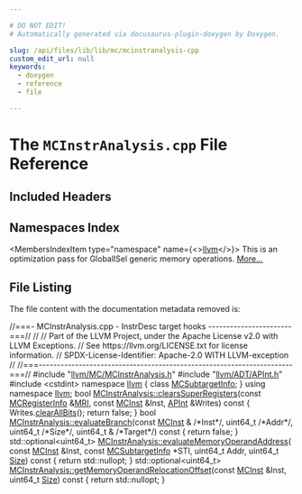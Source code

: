 ```yaml
---

# DO NOT EDIT!
# Automatically generated via docusaurus-plugin-doxygen by Doxygen.

slug: /api/files/lib/lib/mc/mcinstranalysis-cpp
custom_edit_url: null
keywords:
  - doxygen
  - reference
  - file

---
```





# The `MCInstrAnalysis.cpp` File Reference

<DoxygenPage pluginConfig={pluginConfig}>



## Included Headers

<IncludesList>
<IncludesListItem
  filePath="llvm/MC/MCInstrAnalysis.h"
  permalink="/docs/api/files/include/include/llvm/include/llvm/mc/mcinstranalysis-h"
  isLocal="true" />
<IncludesListItem
  filePath="llvm/ADT/APInt.h"
  permalink="/docs/api/files/include/include/llvm/include/llvm/adt/apint-h"
  isLocal="true" />
<IncludesListItem
  filePath="cstdint"
  permalink=""
  isLocal="false" />
</IncludesList>

## Namespaces Index

<MembersIndex>

<MembersIndexItem
  type="namespace"
  name={<><a href="/docs/api/namespaces/llvm">llvm</a></>}>
This is an optimization pass for GlobalISel generic memory operations. <a href="/docs/api/namespaces/llvm/#details">More...</a>
</MembersIndexItem>

</MembersIndex>


## File Listing

The file content with the documentation metadata removed is:

<ProgramListing>

<Link id="l00001" /><CodeLine lineNumber="1"><Highlight kind="comment">//===- MCInstrAnalysis.cpp - InstrDesc target hooks -----------------------===//</Highlight><Highlight kind="normal"></Highlight></CodeLine>
<Link id="l00002" /><CodeLine lineNumber="2"><Highlight kind="normal"></Highlight><Highlight kind="comment">//</Highlight><Highlight kind="normal"></Highlight></CodeLine>
<Link id="l00003" /><CodeLine lineNumber="3"><Highlight kind="normal"></Highlight><Highlight kind="comment">// Part of the LLVM Project, under the Apache License v2.0 with LLVM Exceptions.</Highlight><Highlight kind="normal"></Highlight></CodeLine>
<Link id="l00004" /><CodeLine lineNumber="4"><Highlight kind="normal"></Highlight><Highlight kind="comment">// See https://llvm.org/LICENSE.txt for license information.</Highlight><Highlight kind="normal"></Highlight></CodeLine>
<Link id="l00005" /><CodeLine lineNumber="5"><Highlight kind="normal"></Highlight><Highlight kind="comment">// SPDX-License-Identifier: Apache-2.0 WITH LLVM-exception</Highlight><Highlight kind="normal"></Highlight></CodeLine>
<Link id="l00006" /><CodeLine lineNumber="6"><Highlight kind="normal"></Highlight><Highlight kind="comment">//</Highlight><Highlight kind="normal"></Highlight></CodeLine>
<Link id="l00007" /><CodeLine lineNumber="7"><Highlight kind="normal"></Highlight><Highlight kind="comment">//===----------------------------------------------------------------------===//</Highlight><Highlight kind="normal"></Highlight></CodeLine>
<Link id="l00008" /><CodeLine lineNumber="8"><Highlight kind="normal"></Highlight></CodeLine>
<Link id="l00009" /><CodeLine lineNumber="9"><Highlight kind="normal"></Highlight><Highlight kind="preprocessor">#include &quot;<a href="/docs/api/files/include/include/llvm/include/llvm/mc/mcinstranalysis-h">llvm/MC/MCInstrAnalysis.h</a>&quot;</Highlight><Highlight kind="normal"></Highlight></CodeLine>
<Link id="l00010" /><CodeLine lineNumber="10"><Highlight kind="normal"></Highlight></CodeLine>
<Link id="l00011" /><CodeLine lineNumber="11"><Highlight kind="normal"></Highlight><Highlight kind="preprocessor">#include &quot;<a href="/docs/api/files/include/include/llvm/include/llvm/adt/apint-h">llvm/ADT/APInt.h</a>&quot;</Highlight><Highlight kind="normal"></Highlight></CodeLine>
<Link id="l00012" /><CodeLine lineNumber="12"><Highlight kind="normal"></Highlight><Highlight kind="preprocessor">#include &lt;cstdint&gt;</Highlight><Highlight kind="normal"></Highlight></CodeLine>
<Link id="l00013" /><CodeLine lineNumber="13"><Highlight kind="normal"></Highlight></CodeLine>
<Link id="l00014" /><CodeLine lineNumber="14"><Highlight kind="normal"></Highlight><Highlight kind="keyword">namespace </Highlight><Highlight kind="normal"><a href="/docs/api/namespaces/llvm">llvm</a> &#123;</Highlight></CodeLine>
<Link id="l00015" /><CodeLine lineNumber="15"><Highlight kind="normal"></Highlight><Highlight kind="keyword">class </Highlight><Highlight kind="normal"><a href="/docs/api/classes/llvm/mcsubtargetinfo">MCSubtargetInfo</a>;</Highlight></CodeLine>
<Link id="l00016" /><CodeLine lineNumber="16"><Highlight kind="normal">&#125;</Highlight></CodeLine>
<Link id="l00017" /><CodeLine lineNumber="17"><Highlight kind="normal"></Highlight></CodeLine>
<Link id="l00018" /><CodeLine lineNumber="18"><Highlight kind="normal"></Highlight><Highlight kind="keyword">using namespace </Highlight><Highlight kind="normal"><a href="/docs/api/namespaces/llvm">llvm</a>;</Highlight></CodeLine>
<Link id="l00019" /><CodeLine lineNumber="19"><Highlight kind="normal"></Highlight></CodeLine>
<Link id="l00020" /><CodeLine lineNumber="20" lineLink="/docs/api/classes/llvm/mcinstranalysis/#ac8a4a891bdc2466ae10fe03a0a44bb81"><Highlight kind="normal"></Highlight><Highlight kind="keywordtype">bool</Highlight><Highlight kind="normal"> <a href="/docs/api/classes/llvm/mcinstranalysis/#ac8a4a891bdc2466ae10fe03a0a44bb81">MCInstrAnalysis::clearsSuperRegisters</a>(</Highlight><Highlight kind="keyword">const</Highlight><Highlight kind="normal"> <a href="/docs/api/classes/llvm/mcregisterinfo">MCRegisterInfo</a> &amp;<a href="/docs/api/files/lib/lib/target/lib/target/aarch64/aarch64advsimdscalarpass-cpp/#aacd2ab195054a3e6a74bfbb9d5d571c8">MRI</a>,</Highlight></CodeLine>
<Link id="l00021" /><CodeLine lineNumber="21"><Highlight kind="normal">                                           </Highlight><Highlight kind="keyword">const</Highlight><Highlight kind="normal"> <a href="/docs/api/classes/llvm/mcinst">MCInst</a> &amp;Inst,</Highlight></CodeLine>
<Link id="l00022" /><CodeLine lineNumber="22"><Highlight kind="normal">                                           <a href="/docs/api/classes/llvm/apint">APInt</a> &amp;Writes)</Highlight><Highlight kind="keyword"> const </Highlight><Highlight kind="normal">&#123;</Highlight></CodeLine>
<Link id="l00023" /><CodeLine lineNumber="23"><Highlight kind="normal">  Writes.<a href="/docs/api/classes/llvm/apint/#a781bd5c20864a9c185018258af774ace">clearAllBits</a>();</Highlight></CodeLine>
<Link id="l00024" /><CodeLine lineNumber="24"><Highlight kind="normal">  </Highlight><Highlight kind="keywordflow">return</Highlight><Highlight kind="normal"> </Highlight><Highlight kind="keyword">false</Highlight><Highlight kind="normal">;</Highlight></CodeLine>
<Link id="l00025" /><CodeLine lineNumber="25"><Highlight kind="normal">&#125;</Highlight></CodeLine>
<Link id="l00026" /><CodeLine lineNumber="26"><Highlight kind="normal"></Highlight></CodeLine>
<Link id="l00027" /><CodeLine lineNumber="27" lineLink="/docs/api/classes/llvm/mcinstranalysis/#a6a768ccf45d9eafcd9b2adaf3eefac1f"><Highlight kind="normal"></Highlight><Highlight kind="keywordtype">bool</Highlight><Highlight kind="normal"> <a href="/docs/api/classes/llvm/mcinstranalysis/#a6a768ccf45d9eafcd9b2adaf3eefac1f">MCInstrAnalysis::evaluateBranch</a>(</Highlight><Highlight kind="keyword">const</Highlight><Highlight kind="normal"> <a href="/docs/api/classes/llvm/mcinst">MCInst</a> &amp; </Highlight><Highlight kind="comment">/&#42;Inst&#42;/</Highlight><Highlight kind="normal">, uint64&#95;t </Highlight><Highlight kind="comment">/&#42;Addr&#42;/</Highlight><Highlight kind="normal">,</Highlight></CodeLine>
<Link id="l00028" /><CodeLine lineNumber="28"><Highlight kind="normal">                                     uint64&#95;t </Highlight><Highlight kind="comment">/&#42;Size&#42;/</Highlight><Highlight kind="normal">,</Highlight></CodeLine>
<Link id="l00029" /><CodeLine lineNumber="29"><Highlight kind="normal">                                     uint64&#95;t &amp; </Highlight><Highlight kind="comment">/&#42;Target&#42;/</Highlight><Highlight kind="normal">)</Highlight><Highlight kind="keyword"> const </Highlight><Highlight kind="normal">&#123;</Highlight></CodeLine>
<Link id="l00030" /><CodeLine lineNumber="30"><Highlight kind="normal">  </Highlight><Highlight kind="keywordflow">return</Highlight><Highlight kind="normal"> </Highlight><Highlight kind="keyword">false</Highlight><Highlight kind="normal">;</Highlight></CodeLine>
<Link id="l00031" /><CodeLine lineNumber="31"><Highlight kind="normal">&#125;</Highlight></CodeLine>
<Link id="l00032" /><CodeLine lineNumber="32"><Highlight kind="normal"></Highlight></CodeLine>
<Link id="l00033" /><CodeLine lineNumber="33" lineLink="/docs/api/classes/llvm/mcinstranalysis/#abf803291587fc6fc8ad799d25046b669"><Highlight kind="normal">std::optional&lt;uint64&#95;t&gt; <a href="/docs/api/classes/llvm/mcinstranalysis/#abf803291587fc6fc8ad799d25046b669">MCInstrAnalysis::evaluateMemoryOperandAddress</a>(</Highlight></CodeLine>
<Link id="l00034" /><CodeLine lineNumber="34"><Highlight kind="normal">    </Highlight><Highlight kind="keyword">const</Highlight><Highlight kind="normal"> <a href="/docs/api/classes/llvm/mcinst">MCInst</a> &amp;Inst, </Highlight><Highlight kind="keyword">const</Highlight><Highlight kind="normal"> <a href="/docs/api/classes/llvm/mcsubtargetinfo">MCSubtargetInfo</a> &#42;STI, uint64&#95;t Addr,</Highlight></CodeLine>
<Link id="l00035" /><CodeLine lineNumber="35"><Highlight kind="normal">    uint64&#95;t <a href="/docs/api/files/lib/lib/analysis/inlineorder-cpp/#a7ee6f0cb51c3b9056199e9a0001fe8c3a6f6cb72d544962fa333e2e34ce64f719">Size</a>)</Highlight><Highlight kind="keyword"> const </Highlight><Highlight kind="normal">&#123;</Highlight></CodeLine>
<Link id="l00036" /><CodeLine lineNumber="36"><Highlight kind="normal">  </Highlight><Highlight kind="keywordflow">return</Highlight><Highlight kind="normal"> std::nullopt;</Highlight></CodeLine>
<Link id="l00037" /><CodeLine lineNumber="37"><Highlight kind="normal">&#125;</Highlight></CodeLine>
<Link id="l00038" /><CodeLine lineNumber="38"><Highlight kind="normal"></Highlight></CodeLine>
<Link id="l00039" /><CodeLine lineNumber="39"><Highlight kind="normal">std::optional&lt;uint64&#95;t&gt;</Highlight></CodeLine>
<Link id="l00040" /><CodeLine lineNumber="40" lineLink="/docs/api/classes/llvm/mcinstranalysis/#a6130da7e9010a97a7b3356c40b283544"><Highlight kind="normal"><a href="/docs/api/classes/llvm/mcinstranalysis/#a6130da7e9010a97a7b3356c40b283544">MCInstrAnalysis::getMemoryOperandRelocationOffset</a>(</Highlight><Highlight kind="keyword">const</Highlight><Highlight kind="normal"> <a href="/docs/api/classes/llvm/mcinst">MCInst</a> &amp;Inst,</Highlight></CodeLine>
<Link id="l00041" /><CodeLine lineNumber="41"><Highlight kind="normal">                                                  uint64&#95;t <a href="/docs/api/files/lib/lib/analysis/inlineorder-cpp/#a7ee6f0cb51c3b9056199e9a0001fe8c3a6f6cb72d544962fa333e2e34ce64f719">Size</a>)</Highlight><Highlight kind="keyword"> const </Highlight><Highlight kind="normal">&#123;</Highlight></CodeLine>
<Link id="l00042" /><CodeLine lineNumber="42"><Highlight kind="normal">  </Highlight><Highlight kind="keywordflow">return</Highlight><Highlight kind="normal"> std::nullopt;</Highlight></CodeLine>
<Link id="l00043" /><CodeLine lineNumber="43"><Highlight kind="normal">&#125;</Highlight></CodeLine>

</ProgramListing>


</DoxygenPage>
